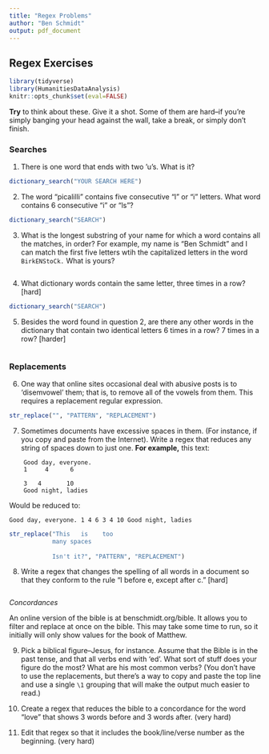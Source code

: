 ```yaml
---
title: "Regex Problems"
author: "Ben Schmidt"
output: pdf_document
---
```


## Regex Exercises

```r
library(tidyverse)
library(HumanitiesDataAnalysis)
knitr::opts_chunk$set(eval=FALSE)
```

**Try** to think about these. Give it a shot. Some of them are hard--if you're simply banging your head against the wall, take a break, or simply don't finish.

### Searches

1. There is one word that ends with two 'u's. What is it?

```r
dictionary_search("YOUR SEARCH HERE")
```

2. The word "picalilli" contains five consecutive "l" or "i" letters. What word contains 6 consecutive "i" or "ls"?

```r
dictionary_search("SEARCH")
```

3. What is the longest substring of your name for which a word contains all the matches, in order? For example, my name is "Ben Schmidt" and I can match the first five letters wtih the capitalized letters in the word `BirkENStoCk.` What is yours?

```r


```


4. What dictionary words contain the same letter, three times in a row? [hard]

```r
dictionary_search("SEARCH")
```

5. Besides the word found in question 2, are there any other words in the
dictionary that contain two identical letters 6 times in a row? 7
times in a row? [harder]

```r


```

### Replacements

6. One way that online sites occasional deal with abusive posts is to 'disemvowel' them; that is, to remove all of the vowels from them. This requires a replacement regular expression.

```r
str_replace("", "PATTERN", "REPLACEMENT")
```

7. Sometimes documents have excessive spaces in them. (For instance,
if you copy and paste from the Internet). Write a regex
that reduces any string of spaces down to just one. **For example,** this text:

```
	Good day, everyone.
	1     4      6
	
	3   4       10
	Good night, ladies
```

Would be reduced to:

```
Good day, everyone. 1 4 6 3 4 10 Good night, ladies 
```
	
```r

str_replace("This   is    too
            many spaces
            
            Isn't it?", "PATTERN", "REPLACEMENT")

```

8. Write a regex that changes the spelling of all words in a document
so that they conform to the rule "I before e, except after c." [hard]

```r

```

*Concordances*

An online version of the bible is at
benschmidt.org/bible. It allows you to filter and replace at
once on the bible. This may take some time to run, so it initially
will only show values for the book of Matthew.

9. Pick a biblical figure--Jesus, for instance. Assume that the Bible is in the past tense, and that all verbs end with 'ed'. What sort of 
stuff does your figure do the most? What are his most common verbs? (You don't have to use the replacements, but there's a way to copy and paste the top line and use a single `\1` grouping
that will make the output much easier to read.)

10. Create a regex that reduces the bible to a concordance for the word "love" that shows 3 words before and 3 words after. (very hard)

11. Edit that regex so that it includes the book/line/verse number as the beginning. (very hard)
